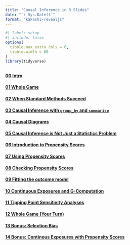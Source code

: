 ```yaml
---
title: "Causal Inference in R Slides"
date: "`r Sys.Date()`"
format: "kakashi-revealjs"
---
```


```r
#| label: setup
#| include: false
options(
  tibble.max_extra_cols = 6, 
  tibble.width = 60
)
library(tidyverse)
```

## {background-color="#23373B" .small}

#### [00 Intro](https://causal-inference-r-workshop.netlify.app/00-intro.html)
#### [01 Whole Game](https://causal-inference-r-workshop.netlify.app/01-causal_modeling_whole_game.html)
#### [02 When Standard Methods Succeed](https://causal-inference-r-workshop.netlify.app/02-when-standard-methods-succeed.html)
#### [03 Causal Inference with `group_by` and `summarise`](https://causal-inference-r-workshop.netlify.app/03-causal-inference-with-group-by-and-summarise.html)
#### [04 Causal Diagrams](https://causal-inference-r-workshop.netlify.app/04-dags.html)
#### [05 Causal Inference is Not Just a Statistics Problem](https://causal-inference-r-workshop.netlify.app/05-quartets.html)
#### [06 Introduction to Propensity Scores](https://causal-inference-r-workshop.netlify.app/06-pscores.html)
#### [07 Using Propensity Scores](https://causal-inference-r-workshop.netlify.app/07-using-pscores.html)
#### [08 Checking Propensity Scores](https://causal-inference-r-workshop.netlify.app/08-pscore-diagnostics.html)
#### [09 Fitting the outcome model](https://causal-inference-r-workshop.netlify.app/09-outcome-model.html)
#### [10 Continuous Exposures and G-Computation](https://causal-inference-r-workshop.netlify.app/10-continuous-g-comp.html)
#### [11 Tipping Point Sensitivity Analyses](https://causal-inference-r-workshop.netlify.app/11-tipr.html)
#### [12 Whole Game (Your Turn)](https://causal-inference-r-workshop.netlify.app/12-whole_game-2.html)
#### [13 Bonus: Selection Bias](https://causal-inference-r-workshop.netlify.app/13-bonus-selection-bias.html)
#### [14 Bonus: Continous Exposures with Propensity Scores](https://causal-inference-r-workshop.netlify.app/14-bonus-continuous-pscores.html)


